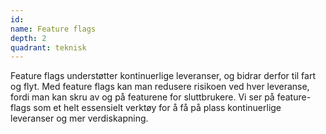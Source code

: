 ```yaml
---
id:
name: Feature flags
depth: 2
quadrant: teknisk
---
```


Feature flags understøtter kontinuerlige leveranser, og bidrar derfor til fart og flyt.
Med feature flags kan man redusere risikoen ved hver leveranse, fordi man kan skru av og på featurene for sluttbrukere.
Vi ser på feature-flags som et helt essensielt verktøy for å få på plass kontinuerlige leveranser og mer verdiskapning.
